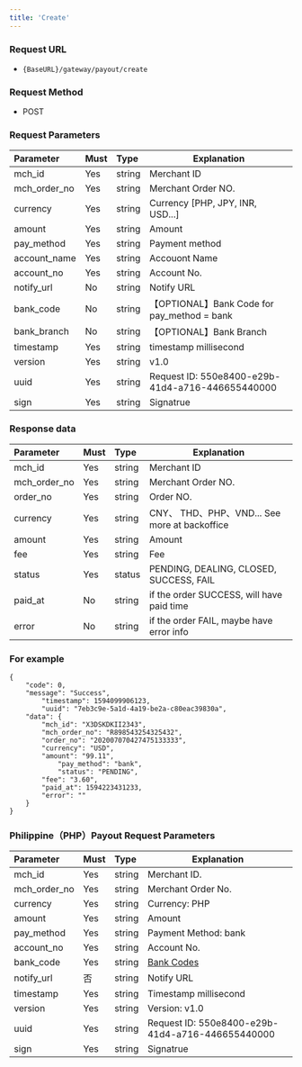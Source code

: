 ```yaml
---
title: 'Create'
---
```


### Request URL
- `{BaseURL}/gateway/payout/create`

### Request Method
- POST

### Request Parameters

| Parameter | Must    | Type  |  Explanation  |
|:-------------|:----|:----- |----------------------------|
| mch_id       | Yes   |string | Merchant ID                        |
| mch_order_no | Yes   |string | Merchant Order NO.                      |
| currency | Yes   |string | Currency [PHP, JPY, INR, USD...]                       |
| amount       | Yes   |string | Amount             |
| pay_method   | Yes  |string | Payment method          |
| account_name | Yes   |string | Accouont Name                     |
| account_no   | Yes   |string | Account No. |
| notify_url   | No   |string | Notify URL    |
| bank_code    | No   |string | 【OPTIONAL】Bank Code  for pay_method = bank          |
| bank_branch  | No   |string | 【OPTIONAL】Bank Branch           |
| timestamp    | Yes   |string | timestamp millisecond                     |
| version      | Yes   |string | v1.0                       |
| uuid  | Yes  | string   | Request ID: 550e8400-e29b-41d4-a716-446655440000 |
| sign         | Yes   |string | Signatrue                    |

### Response data

| Parameter | Must    | Type  |  Explanation  |
|:------------|:---|:----- |-----   |
| mch_id      |Yes  |string |Merchant ID   |
| mch_order_no|Yes  |string |Merchant Order NO. |
| order_no    |Yes  |string |Order NO. |
| currency    |Yes  |string | CNY、 THD、PHP、VND... See more at backoffice      |
| amount      |Yes  |string |Amount |
| fee         |Yes  |string |Fee |
| status      |Yes  |status | PENDING, DEALING, CLOSED, SUCCESS, FAIL |
| paid_at     |No  |string |if the order SUCCESS, will have paid time|
| error       |No  |string |if the order FAIL, maybe have error info |

### For example

```
{
    "code": 0,
    "message": "Success",
		"timestamp": 1594099906123,
		"uuid": "7eb3c9e-5a1d-4a19-be2a-c80eac39830a",
    "data": {
        "mch_id": "X3DSKDKII2343",
        "mch_order_no": "R898543254325432",
        "order_no": "202007070427475133333",
        "currency": "USD",
        "amount": "99.11",
    		"pay_method": "bank",
    		"status": "PENDING",
        "fee": "3.60",
        "paid_at": 1594223431233,
        "error": ""
    }
}
```





### Philippine（PHP）Payout Request Parameters

| Parameter | Must    | Type  |  Explanation  |
|:-------------|:----|:----- |----------------------------|
| mch_id       | Yes   |string | Merchant ID.                        |
| mch_order_no | Yes   |string | Merchant Order No.                      |
| currency     | Yes   |string | Currency:  PHP                     |
| amount       | Yes   |string | Amount             |
| pay_method   | Yes   |string | Payment Method: bank          |
| account_no   | Yes   |string | Account No. |
| bank_code    | Yes   |string | [ Bank Codes ](https://docs.pay247.io/api-reference/common/bank_ph)|
| notify_url   | 否   |string | Notify URL  |
| timestamp    | Yes   |string | Timestamp millisecond            |
| version      | Yes   |string | Version: v1.0                 |
| uuid         | Yes   |string| Request ID: 550e8400-e29b-41d4-a716-446655440000 |
| sign         | Yes   |string | Signatrue                    |